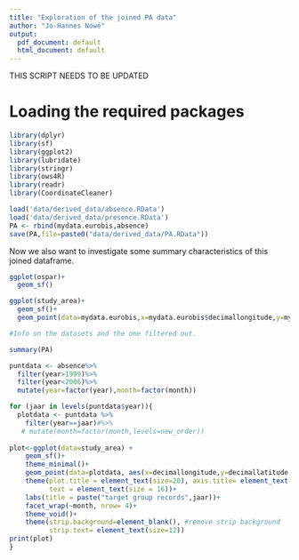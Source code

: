 ```yaml
---
title: "Exploration of the joined PA data"
author: "Jo-Hannes Nowé"
output: 
  pdf_document: default
  html_document: default
---
```


THIS SCRIPT NEEDS TO BE UPDATED

# Loading the required packages
```r
library(dplyr)
library(sf)
library(ggplot2)
library(lubridate)
library(stringr)
library(ows4R)
library(readr)
library(CoordinateCleaner)
```

```r
load('data/derived_data/absence.RData')
load('data/derived_data/presence.RData')
PA <- rbind(mydata.eurobis,absence)
save(PA,file=paste0("data/derived_data/PA.RData"))
```

Now we also want to investigate some summary characteristics of this joined dataframe.

```r
ggplot(ospar)+
  geom_sf()
```

```r
ggplot(study_area)+
  geom_sf()+
  geom_point(data=mydata.eurobis,x=mydata.eurobis$decimallongitude,y=mydata.eurobis$decimallatitude)
```

```r
#Info on the datasets and the one filtered out.
```


```r
summary(PA)
```

```r
puntdata <- absence%>%
  filter(year>1999)%>%
  filter(year<2006)%>%
  mutate(year=factor(year),month=factor(month))

for (jaar in levels(puntdata$year)){
  plotdata <- puntdata %>%
    filter(year==jaar)#%>%
   # mutate(month=factor(month,levels=new_order))
  
plot<-ggplot(data=study_area) +
    geom_sf()+
    theme_minimal()+
    geom_point(data=plotdata, aes(x=decimallongitude,y=decimallatitude,colour="red"),show.legend=FALSE) +
    theme(plot.title = element_text(size=20), axis.title= element_text(size = 16),
          text = element_text(size = 16))+
    labs(title = paste("target group records",jaar))+
    facet_wrap(~month, nrow= 4)+
    theme_void()+
    theme(strip.background=element_blank(), #remove strip background
          strip.text= element_text(size=12))
print(plot)
}

```